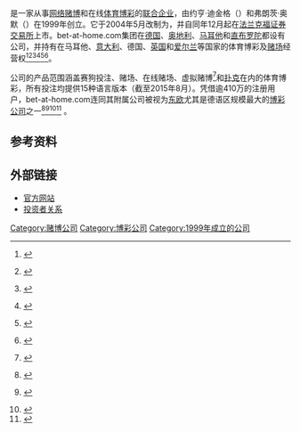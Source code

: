 {{Infobox company
 | name   = bet-at-home.com AG
 | logo   = [[File:Logo_betathomecom_en.JPG|250px]]
 | type   = {{link-de|股份公司 (奥地利)|Aktiengesellschaft (Österreich)|股份公司}}
 | foundation     = {{AUT}}[[韋爾斯_(上奧地利州)|韦尔斯]] (1999年)
 | founder        = 约亨·迪金格 & 弗朗茨·奥默
 | location       = {{GER}}[[杜塞尔多夫|杜塞尔多夫]]
 | num_employees  = 267人 (2015年6月)
 | revenue        = 21.364亿欧元 (2014年12月)<ref>[http://www.igamingbusiness.com/news/bet-home-reports-above-average-earnings-growth-2014 "Bet-at-home reports above-average earnings growth in 2014"] {{Wayback|url=http://www.igamingbusiness.com/news/bet-home-reports-above-average-earnings-growth-2014 |date=20150925103244 }}, retrieved 2015-03-03.</ref><ref>bet-at-home.com. bet-at-home.com AG Group: company figures for 2014 (01.01. to 31.12.2014). 2014, page 1. [https://www.bet-at-home.ag/cms/file/39166/000000000000ca54/small] {{Wayback|url=https://www.bet-at-home.ag/cms/file/39166/000000000000ca54/small |date=20160304100711 }}</ref>
 | industry       = 网络赌博及在线体育博彩
 | products       = 赛狗投注、赌场、在线赌场、虚拟赌博和扑克<ref>[https://www.bet-at-home.ag/en/bah/products "Products - bet-at-home.com"] {{Wayback|url=https://www.bet-at-home.ag/en/bah/products |date=20160303175722 }}, retrieved 2013-03-30.</ref>
 | homepage       = [http://www.bet-at-home.com www.bet-at-home.com]
}}
'''{{lang|de|bet-at-home.com}}'''是一家从事[[网络赌博|网络赌博]]和在线[[体育赌博|体育博彩]]的[[联合企业|联合企业]]，由约亨·迪金格（{{lang|de|Jochen Dickinger}}）和弗朗茨·奥默（{{lang|de|Franz Ömer}}）在1999年创立。它于2004年5月改制为{{link-de|股份公司 (奥地利)|Aktiengesellschaft (Österreich)|股份公司}}，并自同年12月起在[[法兰克福证券交易所|法兰克福证券交易所]]上市。bet-at-home.com集团在[[德国|德国]]、[[奥地利|奥地利]]、[[马耳他|马耳他]]和[[直布罗陀|直布罗陀]]都设有公司，并持有在马耳他、[[意大利|意大利]]、德国、[[英国|英国]]和[[爱尔兰|爱尔兰]]等国家的体育博彩及[[赌场|赌场]]经营权<ref>{{Internetquelle| url= https://www.boersenbrief.at/produkte/anzeigen/aktien-spezialwerte/zukunftswerte-nr-152012/bet-at-home-erhaelt-lizenz-in-italien/| titel= bet-at-home.com erhält Lizenz in Italien| zugriff= 2015-09-16| offline= yes| archiv-url= https://web.archive.org/web/20160310073351/https://www.boersenbrief.at/produkte/anzeigen/aktien-spezialwerte/zukunftswerte-nr-152012/bet-at-home-erhaelt-lizenz-in-italien/| archiv-datum= 2016-03-10}} {{Wayback|url=https://www.boersenbrief.at/produkte/anzeigen/aktien-spezialwerte/zukunftswerte-nr-152012/bet-at-home-erhaelt-lizenz-in-italien/ |date=20160310073351 }}</ref><ref>{{Internetquelle|url= http://derstandard.at/1356426296091/Schleswig-Holstein-Casino-Lizenz-fuer-bet-at-home|titel= Schleswig-Holstein: Casino-Lizenz für bet-at-home.|zugriff= 2013-01-02}} {{Wayback|url=http://derstandard.at/1356426296091/Schleswig-Holstein-Casino-Lizenz-fuer-bet-at-home |date=20160303193010 }}</ref><ref>{{Internetquelle|url= http://www.wallstreet-online.de/nachricht/4930351-bet-at-home-com-sportwettenlizenz-schleswig-holstein|titel= bet-at-home.com erhält Sportwettenlizenz in Schleswig-Holstein.|zugriff= 2012-05-23}} {{Wayback|url=http://www.wallstreet-online.de/nachricht/4930351-bet-at-home-com-sportwettenlizenz-schleswig-holstein |date=20160305194955 }}</ref><ref>{{Literatur|Autor= bet-at-home.com|Titel= bet-at-home.com erhält Lizenz für Sportwetten und Casino in Großbritannien|Jahr= 2014|Seiten= 1|Online=[https://www.bet-at-home.ag/cms/file/37694/000000000000604c/small PDF]}}</ref><ref>{{Internetquelle|url= http://news.worldcasinodirectory.com/irish-remote-gaming-regulation-began-aug-1-27-licenses-announced-13042|titel= Irish remote gaming regulation began Aug.1; 27 licenses announced.|zugriff= 2015-09-04}} {{Wayback|url=http://news.worldcasinodirectory.com/irish-remote-gaming-regulation-began-aug-1-27-licenses-announced-13042 |date=20160228065256 }}</ref><ref>{{Internetquelle| url= http://betcliceverestgroup.com/?lang=en| titel= BetClic Everest Group.| zugriff= 2011-07-12| offline= yes| archiv-url= https://web.archive.org/web/20130419045721/http://betcliceverestgroup.com/?lang=en| archiv-datum= 2013-04-19}} {{Wayback|url=http://betcliceverestgroup.com/?lang=en |date=20130419045721 }}</ref>。

公司的产品范围涵盖赛狗投注、赌场、在线赌场、虚拟赌博<ref>{{Internetquelle| url= http://www.sportwettentest.net/wettanbieter-news/2351-virtual-football-league-bei-bet-at-home-1-saison-in-140-minuten| titel= Virtual Football League.| zugriff= 2015-04-01}} {{Wayback|url=http://www.sportwettentest.net/wettanbieter-news/2351-virtual-football-league-bei-bet-at-home-1-saison-in-140-minuten |date=20160301010325 }}</ref>和[[扑克|扑克]]在内的体育博彩，所有投注均提供15种语言版本（截至2015年8月）。凭借逾410万的注册用户，bet-at-home.com连同其附属公司被视为[[东欧|东欧]]尤其是德语区规模最大的[[博彩公司|博彩公司]]之一<ref>{{Internetquelle| url= http://kurier.at/wirtschaft/unternehmen/bet-at-home-ergebnis-im-halbjahr-gestiegen/146.170.198| titel= Ergebnis im Halbjahr gestiegen.| zugriff= 2015-09-08}} {{Wayback|url=http://kurier.at/wirtschaft/unternehmen/bet-at-home-ergebnis-im-halbjahr-gestiegen/146.170.198 |date=20160307084353 }}</ref><ref>{{Internetquelle| url= http://www.boerse-express.com/pages/1530227/newsflow| titel= bet-at-home.com legte 2014 kräftig zu - 2015 im Zeichen des Umsatzsteuerrisikos.| zugriff= 2015-03-02}} {{Wayback|url=http://www.boerse-express.com/pages/1530227/newsflow |date=20160304084250 }}</ref><ref name="Holger_2011 1-13">{{Literatur|Autor= Steffen Holger, Performaxx Research GmbH |Titel= Research-Studie bet-at-home.com AG|Jahr= 2011 |Seiten= 1-13|Online=[http://www.performaxx.de/pdf/bet-at-home_110310.pdf online] (PDF; 213 kB)}}</ref><ref>{{Literatur|Autor= Leonhard Bayer, Hauck & Aufhäuser Institutional Research AG|Titel= Analyse bet-at-home.com AG|Jahr= 2014 |Seiten= 1}}</ref> 。

==参考资料==
{{reflist|2}}

==外部链接==
* [http://www.bet-at-home.com 官方网站]{{Wayback|url=http://www.bet-at-home.com/ |date=20200924084030 }}
* [http://www.bet-at-home.ag 投资者关系]{{Wayback|url=http://www.bet-at-home.ag/ |date=20200615130753 }}

[[Category:赌博公司|Category:赌博公司]]
[[Category:博彩公司|Category:博彩公司]]
[[Category:1999年成立的公司|Category:1999年成立的公司]]